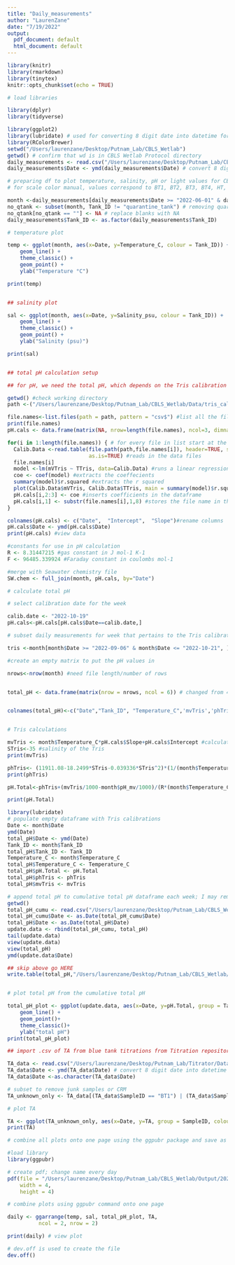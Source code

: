 ```yaml
---
title: "Daily_measurements"
author: "LaurenZane"
date: "7/19/2022"
output:
  pdf_document: default
  html_document: default
---
```


```r
library(knitr)
library(rmarkdown)
library(tinytex)
knitr::opts_chunk$set(echo = TRUE)
```

```r
# load libraries 

library(dplyr)
library(tidyverse)

library(ggplot2)
library(lubridate) # used for converting 8 digit date into datetime format for R
library(RColorBrewer)
setwd("/Users/laurenzane/Desktop/Putnam_Lab/CBLS_Wetlab")
getwd() # confirm that wd is in CBLS Wetlab Protocol directory
daily_measurements <- read.csv("/Users/laurenzane/Desktop/Putnam_Lab/CBLS_Wetlab/Data/Daily_measurements_tracking.csv")
daily_measurements$Date <- ymd(daily_measurements$Date) # convert 8 digit date into datetime format

```

```r

# preparing df to plot temperature, salinity, pH or light values for CBLS aquarium daily measurements
# for scale color manual, values correspond to BT1, BT2, BT3, BT4, HT, QT

month <-daily_measurements[daily_measurements$Date >= "2022-06-01" & daily_measurements$Date <= "2022-10-20", ] # use if you would like to subset by month or from certain date range 
no_qtank <- subset(month, Tank_ID != "quarantine_tank") # removing quarantine tank from plot            
no_qtank[no_qtank == ""] <- NA # replace blanks with NA
daily_measurements$Tank_ID <- as.factor(daily_measurements$Tank_ID)

```

```r

# temperature plot

temp <- ggplot(month, aes(x=Date, y=Temperature_C, colour = Tank_ID)) + 
    geom_line() + 
    theme_classic() + 
    geom_point() + 
    ylab("Temperature °C")

print(temp)



```

```r

## salinity plot 

sal <- ggplot(month, aes(x=Date, y=Salinity_psu, colour = Tank_ID)) + 
    geom_line() + 
    theme_classic() + 
    geom_point() +
    ylab("Salinity (psu)")

print(sal)



```

```r

## total pH calculation setup 

## for pH, we need the total pH, which depends on the Tris calibration and the temperature.

getwd() #check working directory
path <-("/Users/laurenzane/Desktop/Putnam_Lab/CBLS_Wetlab/Data/tris_cal") #set path to calibration files

file.names<-list.files(path = path, pattern = "csv$") #list all the file names in the folder to get only the .csv files 
print(file.names)
pH.cals <- data.frame(matrix(NA, nrow=length(file.names), ncol=3, dimnames=list(file.names,c("Date", "Intercept", "Slope")))) #generate a 3 column dataframe with specific column names

for(i in 1:length(file.names)) { # for every file in list start at the first and run this following function
  Calib.Data <-read.table(file.path(path,file.names[i]), header=TRUE, sep=",", na.string="NA",
                          as.is=TRUE) #reads in the data files
  file.names[i]
  model <-lm(mVTris ~ TTris, data=Calib.Data) #runs a linear regression of mV as a function of temperature
  coe <- coef(model) #extracts the coeffecients
  summary(model)$r.squared #extracts the r squared
  plot(Calib.Data$mVTris, Calib.Data$TTris, main = summary(model)$r.squared) #plots the regression data
  pH.cals[i,2:3] <- coe #inserts coefficients in the dataframe
  pH.cals[i,1] <- substr(file.names[i],1,8) #stores the file name in the Date column
}

colnames(pH.cals) <- c("Date",  "Intercept",  "Slope")#rename columns
pH.cals$Date <- ymd(pH.cals$Date)
print(pH.cals) #view data

#constants for use in pH calculation 
R <- 8.31447215 #gas constant in J mol-1 K-1 
F <- 96485.339924 #Faraday constant in coulombs mol-1

#merge with Seawater chemistry file
SW.chem <- full_join(month, pH.cals, by="Date")


```

```r
# calculate total pH

# select calibration date for the week 

calib.date <- "2022-10-19"
pH.cals<-pH.cals[pH.cals$Date==calib.date,]

# subset daily measurements for week that pertains to the Tris calibration 

tris <-month[month$Date >= "2022-09-06" & month$Date <= "2022-10-21", ]

#create an empty matrix to put the pH values in

nrows<-nrow(month) #need file length/number of rows


total_pH <- data.frame(matrix(nrow = nrows, ncol = 6)) # changed from 4 columns to 5 LZ 20220720


colnames(total_pH)<-c("Date","Tank_ID", "Temperature_C",'mvTris','phTris','pH.Total') 


# Tris calculations

mvTris <- month$Temperature_C*pH.cals$Slope+pH.cals$Intercept #calculate the mV of the tris standard using the temperature mv relationships in the measured standard curves 
STris<-35 #salinity of the Tris
print(mvTris)

phTris<- (11911.08-18.2499*STris-0.039336*STris^2)*(1/(month$Temperature_C+273.15))-366.27059+ 0.53993607*STris+0.00016329*STris^2+(64.52243-0.084041*STris)*log(month$Temperature_C+273.15)-0.11149858*(month$Temperature_C+273.15) #calculate the pH of the tris (Dickson A. G., Sabine C. L. and Christian J. R., SOP 6a)
print(phTris)

pH.Total<-phTris+(mvTris/1000-month$pH_mv/1000)/(R*(month$Temperature_C+273.15)*log(10)/F) #calculate the pH on the total scale (Dickson A. G., Sabine C. L. and Christian J. R., SOP 6a)

print(pH.Total)

library(lubridate)
# populate empty dataframe with Tris calibrations 
Date <- month$Date
ymd(Date)
total_pH$Date <- ymd(Date)
Tank_ID <- month$Tank_ID
total_pH$Tank_ID <- Tank_ID
Temperature_C <- month$Temperature_C
total_pH$Temperature_C <- Temperature_C
total_pH$pH.Total <- pH.Total
total_pH$phTris <- phTris
total_pH$mvTris <- mvTris

# append total pH to cumulative total pH dataframe each week; I may remove this it is unneccesay and confusing and we can just overwrite every time 
getwd()
total_pH_cumu <- read.csv("/Users/laurenzane/Desktop/Putnam_Lab/CBLS_Wetlab/Data/total_pH.csv") # do not change
total_pH_cumu$Date <- as.Date(total_pH_cumu$Date)
total_pH$Date <- as.Date(total_pH$Date)
update.data <- rbind(total_pH_cumu, total_pH)
tail(update.data)
view(update.data)
view(total_pH)
ymd(update.data$Date)

## skip above go HERE
write.table(total_pH,"/Users/laurenzane/Desktop/Putnam_Lab/CBLS_Wetlab/Data/total_pH.csv",sep=",", row.names=FALSE) # do not change; updated df needs to overwrite the old one



```

```r

# plot total pH from the cumulative total pH

total_pH_plot <- ggplot(update.data, aes(x=Date, y=pH.Total, group = Tank_ID, colour = Tank_ID)) + 
    geom_line() +  
    geom_point()+
    theme_classic()+
    ylab("total pH")
print(total_pH_plot)


```

```r
## import .csv of TA from blue tank titrations from Titration repository, which is outside of the working directory, so you'll need the full path 

TA_data <- read.csv("/Users/laurenzane/Desktop/Putnam_Lab/Titrator/Data/CBLS_Aquarium_TA.csv")
TA_data$Date <- ymd(TA_data$Date) # convert 8 digit date into datetime format
TA_data$Date <-as.character(TA_data$Date)

# subset to remove junk samples or CRM
TA_unknown_only <- TA_data[(TA_data$SampleID == "BT1") | (TA_data$SampleID == "BT2")|(TA_data$SampleID == "BT3") | (TA_data$SampleID == "HT1") | (TA_data$SampleID == "HT2"),]

# plot TA

TA <- ggplot(TA_unknown_only, aes(x=Date, y=TA, group = SampleID, colour = SampleID)) + geom_line() + geom_point() + theme_classic()
print(TA)


```

```r
# combine all plots onto one page using the ggpubr package and save as a pdf 

#load library
library(ggpubr)

# create pdf; change name every day
pdf(file = "/Users/laurenzane/Desktop/Putnam_Lab/CBLS_Wetlab/Output/20220021_daily_measurements.pdf",
    width = 4,
    height = 4)

# combine plots using ggpubr command onto one page

daily <- ggarrange(temp, sal, total_pH_plot, TA, 
          ncol = 2, nrow = 2)

print(daily) # view plot

# dev.off is used to create the file 
dev.off()




```

